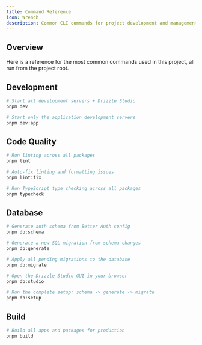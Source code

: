 ```yaml
---
title: Command Reference
icon: Wrench
description: Common CLI commands for project development and management.
---
```


## Overview

Here is a reference for the most common commands used in this project, all run from the project root.

## Development

```bash
# Start all development servers + Drizzle Studio
pnpm dev

# Start only the application development servers
pnpm dev:app
```

## Code Quality

```bash
# Run linting across all packages
pnpm lint

# Auto-fix linting and formatting issues
pnpm lint:fix

# Run TypeScript type checking across all packages
pnpm typecheck
```

## Database

```bash
# Generate auth schema from Better Auth config
pnpm db:schema

# Generate a new SQL migration from schema changes
pnpm db:generate

# Apply all pending migrations to the database
pnpm db:migrate

# Open the Drizzle Studio GUI in your browser
pnpm db:studio

# Run the complete setup: schema -> generate -> migrate
pnpm db:setup
```

## Build

```bash
# Build all apps and packages for production
pnpm build
```
